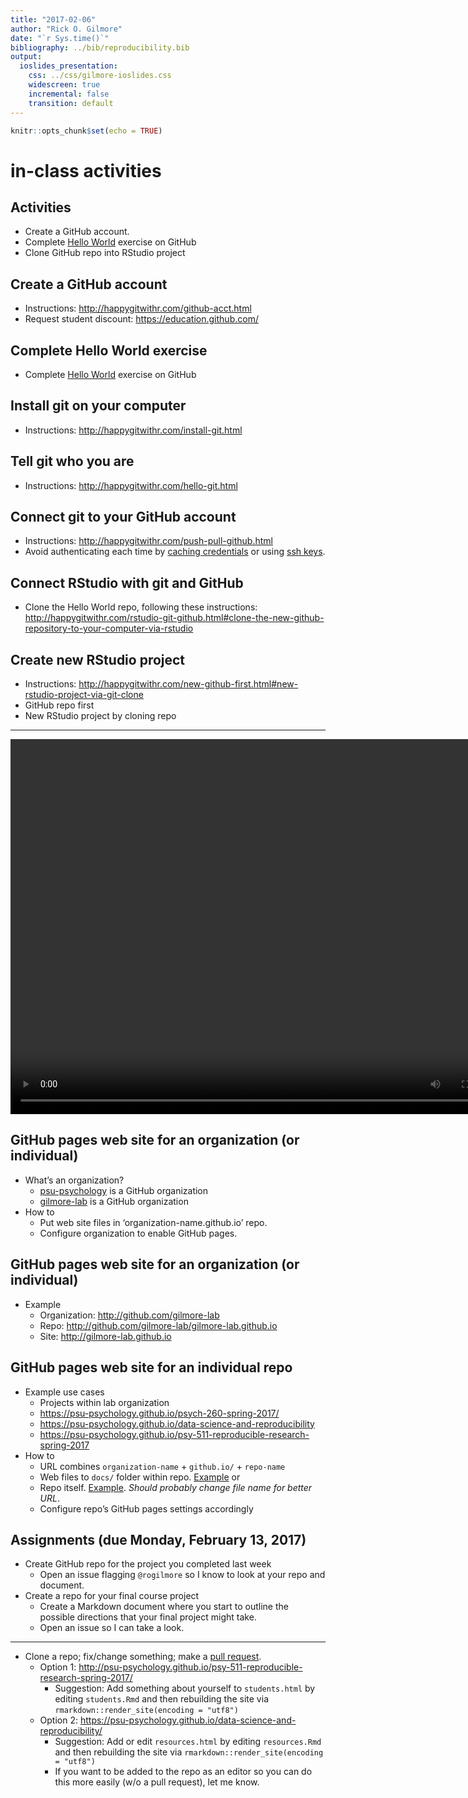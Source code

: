 ```yaml
---
title: "2017-02-06"
author: "Rick O. Gilmore"
date: "`r Sys.time()`"
bibliography: ../bib/reproducibility.bib
output:
  ioslides_presentation:
    css: ../css/gilmore-ioslides.css
    widescreen: true
    incremental: false
    transition: default
---
```


```r
knitr::opts_chunk$set(echo = TRUE)
```

# in-class activities

## Activities

- Create a GitHub account.
- Complete [Hello World](https://guides.github.com/activities/hello-world/) exercise on GitHub
- Clone GitHub repo into RStudio project

## Create a GitHub account

- Instructions: <http://happygitwithr.com/github-acct.html>
- Request student discount: <https://education.github.com/>

## Complete Hello World exercise

- Complete [Hello World](https://guides.github.com/activities/hello-world/) exercise on GitHub

## Install git on your computer

- Instructions: <http://happygitwithr.com/install-git.html>

## Tell git who you are

- Instructions: <http://happygitwithr.com/hello-git.html>

## Connect git to your GitHub account

- Instructions: <http://happygitwithr.com/push-pull-github.html>
- Avoid authenticating each time by [caching credentials](http://happygitwithr.com/credential-caching.html) or using [ssh keys](http://happygitwithr.com/ssh-keys.html).

## Connect RStudio with git and GitHub

- Clone the Hello World repo, following these instructions: <http://happygitwithr.com/rstudio-git-github.html#clone-the-new-github-repository-to-your-computer-via-rstudio>

## Create new RStudio project

- Instructions: <http://happygitwithr.com/new-github-first.html#new-rstudio-project-via-git-clone>
- GitHub repo first
- New RStudio project by cloning repo

---

<div class="centered">
<video width="800" height="600" controls>
  <source src="../video/clone-github-repo-into-rstudio-proj.mp4" type="video/mp4">
Your browser does not support the video tag.
</video>
</div>

## GitHub pages web site for an organization (or individual)

- What's an organization?
    + [psu-psychology](http://github.com/psu-psychology) is a GitHub organization
    + [gilmore-lab](http://github.com/gilmore-lab) is a GitHub organization
- How to
    + Put web site files in 'organization-name.github.io' repo.
    + Configure organization to enable GitHub pages.
    
## GitHub pages web site for an organization (or individual)

- Example
    + Organization: <http://github.com/gilmore-lab>
    + Repo: <http://github.com/gilmore-lab/gilmore-lab.github.io>
    + Site: <http://gilmore-lab.github.io>
    
## GitHub pages web site for an individual repo

- Example use cases
    + Projects within lab organization
    + <https://psu-psychology.github.io/psych-260-spring-2017/>
    + <https://psu-psychology.github.io/data-science-and-reproducibility>
    + <https://psu-psychology.github.io/psy-511-reproducible-research-spring-2017>
- How to
    + URL combines `organization-name` + `github.io/` + `repo-name`
    + Web files to `docs/` folder within repo. [Example](https://psu-psychology.github.io/data-science-and-reproducibility) or
    + Repo itself. [Example](https://gilmore-lab.github.io/soda-2017-01-31/soda-2017-01-31#1). *Should probably change file name for better URL*.
    + Configure repo's GitHub pages settings accordingly

## Assignments (due Monday, February 13, 2017)

- Create GitHub repo for the project you completed last week
    + Open an issue flagging `@rogilmore` so I know to look at your repo and document.
- Create a repo for your final course project
    + Create a Markdown document where you start to outline the possible directions that your final project might take.
    + Open an issue so I can take a look.

---

- Clone a repo; fix/change something; make a [pull request](https://help.github.com/articles/about-pull-requests/).
    + Option 1: <http://psu-psychology.github.io/psy-511-reproducible-research-spring-2017/>
        - Suggestion: Add something about yourself to `students.html` by editing `students.Rmd` and then rebuilding the site via `rmarkdown::render_site(encoding = "utf8")`
    + Option 2: <https://psu-psychology.github.io/data-science-and-reproducibility/>
        - Suggestion: Add or edit `resources.html` by editing `resources.Rmd` and then rebuilding the site via `rmarkdown::render_site(encoding = "utf8")`
        - If you want to be added to the repo as an editor so you can do this more easily (w/o a pull request), let me know.